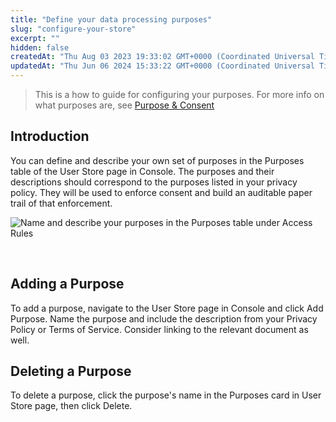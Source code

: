 ```yaml
---
title: "Define your data processing purposes"
slug: "configure-your-store"
excerpt: ""
hidden: false
createdAt: "Thu Aug 03 2023 19:33:02 GMT+0000 (Coordinated Universal Time)"
updatedAt: "Thu Jun 06 2024 15:33:22 GMT+0000 (Coordinated Universal Time)"
---
```

> This is a how to guide for configuring your purposes. For more info on what purposes are, see [Purpose & Consent](/docs/purpose-and-consent)

## Introduction

You can define and describe your own set of <Glossary>purpose</Glossary>s in the Purposes table of the User Store page in Console. The purposes and their descriptions should correspond to the purposes listed in your privacy policy. They will be used to enforce <Glossary>consent</Glossary> and build an auditable paper trail of that enforcement. 

![Name and describe your purposes in the Purposes table under Access Rules](https://files.readme.io/8925af5-image.png)


<br />

## Adding a Purpose

To add a purpose, navigate to the User Store page in Console and click Add Purpose. Name the purpose and include the description from your Privacy Policy or Terms of Service. Consider linking to the relevant document as well.

## Deleting a Purpose

To delete a purpose, click the purpose's name in the Purposes card in User Store page, then click Delete.
